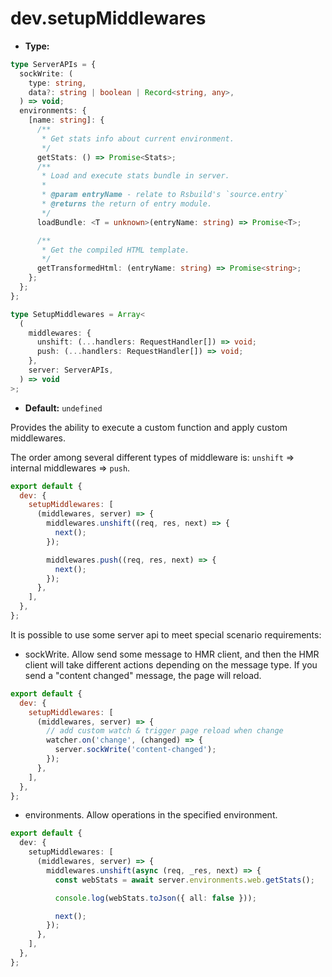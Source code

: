# dev.setupMiddlewares

- **Type:**

```ts
type ServerAPIs = {
  sockWrite: (
    type: string,
    data?: string | boolean | Record<string, any>,
  ) => void;
  environments: {
    [name: string]: {
      /**
       * Get stats info about current environment.
       */
      getStats: () => Promise<Stats>;
      /**
       * Load and execute stats bundle in server.
       *
       * @param entryName - relate to Rsbuild's `source.entry`
       * @returns the return of entry module.
       */
      loadBundle: <T = unknown>(entryName: string) => Promise<T>;

      /**
       * Get the compiled HTML template.
       */
      getTransformedHtml: (entryName: string) => Promise<string>;
    };
  };
};

type SetupMiddlewares = Array<
  (
    middlewares: {
      unshift: (...handlers: RequestHandler[]) => void;
      push: (...handlers: RequestHandler[]) => void;
    },
    server: ServerAPIs,
  ) => void
>;
```

- **Default:** `undefined`

Provides the ability to execute a custom function and apply custom middlewares.

The order among several different types of middleware is: `unshift` => internal middlewares => `push`.

```js
export default {
  dev: {
    setupMiddlewares: [
      (middlewares, server) => {
        middlewares.unshift((req, res, next) => {
          next();
        });

        middlewares.push((req, res, next) => {
          next();
        });
      },
    ],
  },
};
```

It is possible to use some server api to meet special scenario requirements:

- sockWrite. Allow send some message to HMR client, and then the HMR client will take different actions depending on the message type. If you send a "content changed" message, the page will reload.

```js
export default {
  dev: {
    setupMiddlewares: [
      (middlewares, server) => {
        // add custom watch & trigger page reload when change
        watcher.on('change', (changed) => {
          server.sockWrite('content-changed');
        });
      },
    ],
  },
};
```

- environments. Allow operations in the specified environment.

```ts
export default {
  dev: {
    setupMiddlewares: [
      (middlewares, server) => {
        middlewares.unshift(async (req, _res, next) => {
          const webStats = await server.environments.web.getStats();

          console.log(webStats.toJson({ all: false }));

          next();
        });
      },
    ],
  },
};
```
